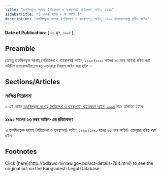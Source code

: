 ```yaml
---
title: "তফসিলভুক্ত দরগাহ্‌ (পরিচালনা ও ব্যবস্থাপনা) রহিতকরণ আইন, ১৯৯৪"
sidebarTitle: "( ১৯৯৪ সনের ৯ নং আইন )"
description: "তফসিলভুক্ত দরগাহ্‌ (পরিচালনা ও ব্যবস্থাপনা) আইন, ১৯৯০ রহিতকরণকল্পে প্রণীত আইন৷"
---
```


**Date of Publication:** [ ১৩ জুন, ১৯৯৪ ]

## Preamble

যেহেতু তফসিলভুক্ত দরগাহ্‌ (পরিচালনা ও ব্যবস্থাপনা) আইন, ১৯৯০ (১৯৯০ সালের ২৩ নম্বর আইন) রহিত করা সমীচীন ও প্রয়োজনীয়;সেহেতু এতদ্‌দ্বারা নিম্নরূপ আইন করা হইল :-

## Sections/Articles

### সংক্ষিপ্ত শিরোনামা

১৷ এই আইন [তফসিলভুক্ত দরগাহ্‌ (পরিচালনা ও ব্যবস্থাপনা) রহিতকরণ আইন, ১৯৯৪](/laws/act-784 "তফসিলভুক্ত দরগাহ্‌ (পরিচালনা ও ব্যবস্থাপনা) রহিতকরণ আইন, ১৯৯৪") নামে অভিহিত হইবে৷

### ১৯৯০ সালের ২৩ নম্বর আইন-এর রহিতকরণ

২৷ তফসিলভুক্ত দরগাহ্‌ (পরিচালনা ও ব্যবস্থাপনা) আইন, ১৯৯০ (১৯৯০ সনের ২৩ নম্বর আইন) এতদ্‌দ্বারা রহিত করা হইল৷

## Footnotes

<Note>
  Click [here](http://bdlaws.minlaw.gov.bd/act-details-784.html) to see the original act on the Bangladesh Legal Database.
</Note>
